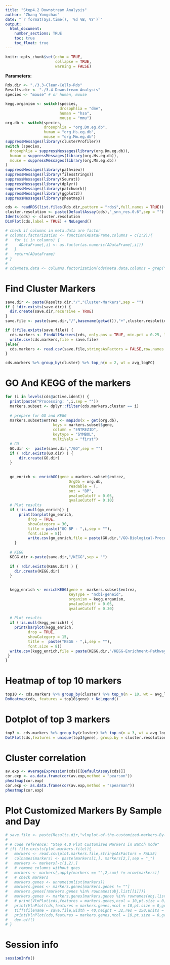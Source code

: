 ```yaml
---
title: "Step4.2 Downstream Analysis"
author: "Zhang Yongchao"
date: "`r format(Sys.time(), '%d %B, %Y')`"
output: 
  html_document:
    number_sections: TRUE
    toc: true
    toc_float: true
---
```


```r
knitr::opts_chunk$set(echo = TRUE,
                      collapse = TRUE,
                      warning = FALSE)
```

**Parameters:**

```r
Rds.dir <- "./3.3-Clean-Cells-Rds"
Results.dir <- "./3.4-Downstream-Analysis"
species <- "mouse" # or human, mouse
```


```r
kegg.organism <- switch(species,
                        drosophlia = "dme",
                        human = "hsa",
                        mouse = "mmu")
org.db <- switch(species,
                 drosophlia = "org.Dm.eg.db",
                 human = "org.Hs.eg.db",
                 mouse = "org.Mm.eg.db")
suppressMessages(library(clusterProfiler))
switch (species,
  drosophlia = suppressMessages(library(org.Dm.eg.db)),
  human = suppressMessages(library(org.Hs.eg.db)),
  mouse = suppressMessages(library(org.Mm.eg.db))
)
suppressMessages(library(pathview))
suppressMessages(library(filesstrings))
suppressMessages(library(Seurat))
suppressMessages(library(dplyr))
suppressMessages(library(patchwork))
suppressMessages(library(ggplot2))
suppressMessages(library(pheatmap))
```

```r
cds <- readRDS(list.files(Rds.dir,pattern = "rds$",full.names = TRUE))
cluster.resolution <- paste(DefaultAssay(cds),"_snn_res.0.6",sep = "")
Idents(cds) <- cluster.resolution
DimPlot(cds,label = TRUE) + NoLegend()
```

```r
# check if columns in meta.data are factor
# columns.factorization <- function(ADataFrame,columns = c(1:2)){
#   for (i in columns) {
#     ADataFrame[,i] <- as.factor(as.numeric(ADataFrame[,i]))
#   }
#   return(ADataFrame)
# }
# 
# cds@meta.data <- columns.factorization(cds@meta.data,columns = grep("_snn_res",colnames(cds@meta.data),value = TRUE))
```

# Find Cluster Markers

```r
save.dir <- paste(Results.dir,"/","Cluster-Markers",sep = "")
if ( !dir.exists(save.dir)) {
  dir.create(save.dir,recursive = TRUE)
}
save.file <- paste(save.dir,"/",basename(getwd()),"+",cluster.resolution,"+Default.csv",sep = "")
```

```r
if (!file.exists(save.file)) {
  cds.markers <- FindAllMarkers(cds, only.pos = TRUE, min.pct = 0.25, logfc.threshold = 0.25)
  write.csv(cds.markers,file = save.file)
}else{
  cds.markers <- read.csv(save.file,stringsAsFactors = FALSE,row.names = 1)
}

cds.markers %>% group_by(cluster) %>% top_n(n = 2, wt = avg_logFC)
```

# GO And KEGG of the markers

```r
for (i in levels(cds@active.ident)) {
  print(paste("Processing: ",i,sep = ""))
  markers.subset <- dplyr::filter(cds.markers,cluster == i)
  
  # prepare for GO and KEGG
  markers.subset$entrez <- mapIds(x = get(org.db),
                     keys = markers.subset$gene,
                     column = "ENTREZID",
                     keytype = "SYMBOL",
                     multiVals = "first")
  # GO
  GO.dir <-  paste(save.dir,"/GO",sep = "")
  if ( !dir.exists(GO.dir) ) {
      dir.create(GO.dir)
  }
  
  
  go_enrich <- enrichGO(gene = markers.subset$entrez,
                            OrgDb = org.db, 
                            readable = T,
                            ont = "BP",
                            pvalueCutoff = 0.05, 
                            qvalueCutoff = 0.10)
  # Plot results
  if (!is.null(go_enrich)) {
      print(barplot(go_enrich, 
          drop = TRUE, 
          showCategory = 30, 
          title = paste("GO BP - ",i,sep = ""),
          font.size = 8))
          write.csv(go_enrich,file = paste(GO.dir,"/GO-Biological-Process-using-markers-of-",i,".csv",sep = ""))
    }
      
  # KEGG
  KEGG.dir <-paste(save.dir,"/KEGG",sep = "")
   
  if ( !dir.exists(KEGG.dir) ) {
    dir.create(KEGG.dir)
  }
      

  kegg_enrich <- enrichKEGG(gene =  markers.subset$entrez,
                            keyType = "ncbi-geneid",
                            organism = kegg.organism,
                            pvalueCutoff = 0.05, 
                            qvalueCutoff = 0.30)
        
  # Plot results
  if (!is.null(kegg_enrich)) {
    print(barplot(kegg_enrich, 
          drop = TRUE, 
          showCategory = 15, 
          title =  paste("KEGG - ",i,sep = ""),
          font.size = 8))
  write.csv(kegg_enrich,file = paste(KEGG.dir,"/KEGG-Enrichment-Pathways-using-markers-of-",i,".csv",sep = ""))
 }
}
```



# Heatmap of top 10 markers

```r
top10 <- cds.markers %>% group_by(cluster) %>% top_n(n = 10, wt = avg_logFC)
DoHeatmap(cds, features = top10$gene) + NoLegend()
```

# Dotplot of top 3 markers

```r
top3 <- cds.markers %>% group_by(cluster) %>% top_n(n = 3, wt = avg_logFC)
DotPlot(cds,features = unique(top3$gene), group.by = cluster.resolution) + RotatedAxis()
```

# Cluster correlation

```r
av.exp <- AverageExpression(cds)[[DefaultAssay(cds)]]
cor.exp <- as.data.frame(cor(av.exp,method = "pearson"))
pheatmap(cor.exp)
cor.exp <- as.data.frame(cor(av.exp,method = "spearman"))
pheatmap(cor.exp)
```

# Plot Customized Markers By Sample and Day

```r
# save.file <- paste(Results.dir,"vlnplot-of-the-customized-markers-By-day.tiff",sep = "/")
# 
# # code reference: "Step 4.0 Plot Customized Markers in Batch mode"
# if( file.exists(plot.markers.file)){
#   markers <- read.csv(plot.markers.file,stringsAsFactors = FALSE)
#   colnames(markers) <- paste(markers[1,], markers[2,],sep = "_")
#   markers <- markers[-c(1,2),]
#   # remove columns without gnes
#   markers <- markers[,apply(markers == "",2,sum) != nrow(markers)]
#   # check markers
#   markers.genes <- unname(unlist(markers))
#   markers.genes <- markers.genes[markers.genes != ""]
#   markers.genes[!markers.genes %in% rownames(obj.list[[1]])]
#   markers.genes <- markers.genes[markers.genes %in% rownames(obj.list[[1]])]
#   # print(VlnPlot(cds,features = markers.genes,ncol = 10,pt.size = 0))
#   print(VlnPlot(cds,features = markers.genes,ncol = 10,pt.size = 0,group.by = "day"))
#   tiff(filename = save.file,width = 40,height = 32,res = 150,units = "in")
#   print(VlnPlot(cds,features = markers.genes,ncol = 10,pt.size = 0,group.by = "day"))
#   dev.off()
# }
```

# Session info

```r
sessionInfo()
```

